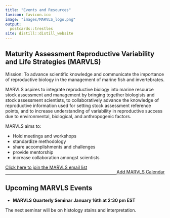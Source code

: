 ```yaml
---
title: "Events and Resources"
favicon: favicon.ico
image: "images/MARVLS_logo.png"
output:
  postcards::trestles
site: distill::distill_website
---
```


<script>
$('#button').click(function(){
    $('#wrapper').toggle();
});  
</script>
<style>
#wrapper {
  display:none
} 
.button {
  background-color: #4CAF50;
  border-radius: 12px;
  border: none;
  color: white;
  padding: 10px 32px;
  text-align: center;
  text-decoration: none;
  display: inline-block;
  font-size: 16px;
  margin: 4px 2px;
  cursor: pointer;
}
</style>

<div>
## Maturity Assessment Reproductive Variability and Life Strategies (MARVLS)

Mission: To advance scientific knowledge and communicate the importance of reproductive biology in the management of marine fish and invertebrates.

MARVLS aspires to integrate reproductive biology into marine resource stock assessment and management by bringing together biologists and stock assessment scientists, to collaboratively advance the knowledge of reproductive information used for setting stock assessment reference points, and to increase understanding of variability in reproductive success due to environmental, biological, and anthropogenic factors.

MARVLS aims to:

- Hold meetings and workshops
- standardize methodology
- share accomplishments and challenges
- provide mentorship
- increase collaboration amongst scientists

<div style="float: left">[Click here to join the MARVLS email list](https://docs.google.com/spreadsheets/d/1SaHmhj6l6d6JybSbwJNL1zyfqPBK0upNVHZ_64Bf3TI/edit#gid=0)</div> 
</div>
<div style="float: right">[Add MARVLS Calendar](https://calendar.google.com/calendar/u/0?cid=Y19mbGJnaTAybGI5ajV2Y2VnZ3ZkN2txMG03a0Bncm91cC5jYWxlbmRhci5nb29nbGUuY29t)
</div>

<p></p>
<br/>
<hr>

## Upcoming MARVLS Events

* **MARVLS Quarterly Seminar January 16th at 2:30 pm EST**
        
The next seminar will be on histology stains and interpretation.
      
</div>  

<br/><br/>





